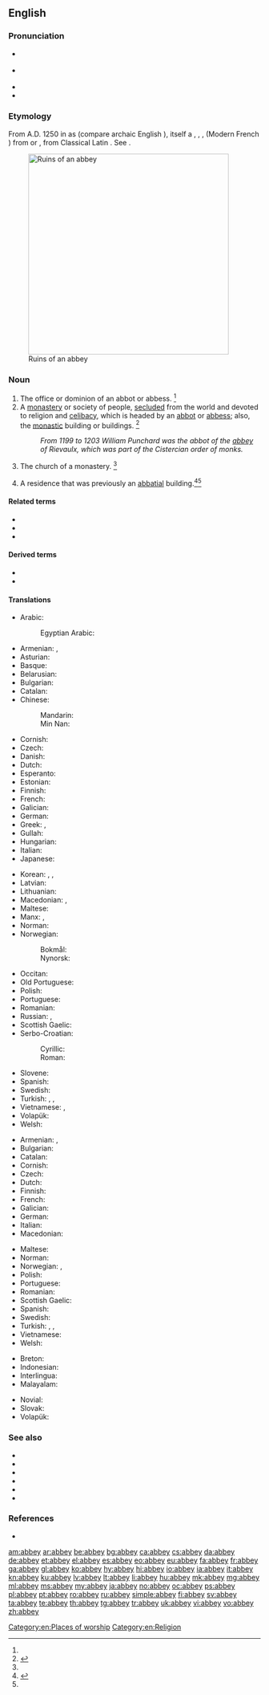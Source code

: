 {{also|Abbey}}
==English==
{{wikisource1911Enc|Abbey}}

===Pronunciation===
* {{a|RP}} {{IPA|/ˈæb.i/|lang=en}}
* {{a|GenAm}} {{IPA|/ˈæb.i/|lang=en}}
* {{audio|En-us-abbey.ogg|audio (US)|lang=en}}
* {{rhymes|æbi|lang=en}}

===Etymology===
From A.D. 1250 in {{inh|en|enm|-}} as {{m|enm|abbeye||convent headed by an [[abbot]]}} (compare archaic English {{m|en|abbaye}}), itself a {{bor|en|fro|abaie|abaïe|nocap=1}}, {{m|fro|abbaïe}}, {{m|fro|abeïe}}, {{m|fro|abbeie|abbeïe}} (Modern French {{m|fr|abbaye}}) from {{der|en|LL.|-}} or {{der|en|EL.|abbātia}}, from Classical Latin {{m|la|abbās||abbot}}. See {{m|en|abbot}}.

[[Image:Fountains Abbey view crop1 2005-08-27.jpg|400px|thumb|Ruins of an abbey]]

===Noun===
{{en-noun}}

# The office or dominion of an abbot or abbess. {{defdate|First attested around 1150 to 1350.}}<ref name=SOED/>
# A [[monastery]] or society of people, [[secluded]] from the world and devoted to religion and [[celibacy]], which is headed by an [[abbot]] or [[abbess]]; also, the [[monastic]] building or buildings. {{defdate|First attested around 1150 to 1350.}}<ref name=SOED>{{R:SOED5|page=3}}</ref>
#: ''From 1199 to 1203 William Punchard was the abbot of the [[abbey]] of Rievaulx, which was part of the Cistercian order of monks.''
# The church of a monastery. {{defdate|First attested around 1150 to 1350.}}<ref name=SOED/>
# {{lb|en|UK}} A residence that was previously an [[abbatial]] building.<ref>{{R:RHCD|page=1}}</ref>{{defdate|Mid 16<sup>th</sup> century.}}<ref name=SOED/>

====Related terms====
* {{l|en|abbeystead}}
* {{l|en|archabbey}}
* {{l|en|archabbot}}

====Derived terms====
* {{l|en|Waltham Abbey}}
* {{l|en|Westminster Abbey}}

====Translations====
{{trans-top|monastery headed by an abbot}}
* Arabic: {{t|ar|دَيْر|m}}
*: Egyptian Arabic: {{t|arz|دير|m|tr=dér}}
* Armenian: {{t+|hy|աբբայություն}}, {{t+|hy|աբբայարան}}
* Asturian: {{t|ast|abadía|f}}
* Basque: {{t+|eu|abadia}}
* Belarusian: {{t|be|аба́цтва|n}}
* Bulgarian: {{t+|bg|аба́тство|n}}
* Catalan: {{t+|ca|abadia|f}}
* Chinese:
*: Mandarin: {{t+|cmn|修道院|tr=xiūdàoyuàn}}
*: Min Nan: {{t|nan|隱修院|tr=ún-siu-īuⁿ}}
* Cornish: {{t|kw|abatti|m}}
* Czech: {{t+|cs|opatství|n}}
* Danish: {{t+|da|abbedi|n}}
* Dutch: {{t+|nl|abdij|f}}
* Esperanto: {{t+|eo|abatejo}}
* Estonian: {{t|et|klooster}}
* Finnish: {{t+|fi|luostari}}
* French: {{t+|fr|abbaye|f}}
* Galician: {{t+|gl|abadía|f}}
* German: {{t+|de|Abtei|f}}
* Greek: {{t+|el|αβαείο|n}}, {{t+|el|μοναστήρι|n}}
* Gullah: {{t|gul|aa’bay}}
* Hungarian: {{t+|hu|apátság}}
* Italian: {{t+|it|abbazia|f}}
* Japanese: {{t|ja|修道院|tr=しゅうどういん, shūdōin}}
{{trans-mid}}
* Korean: {{t+|ko|수도원|tr=修道院, sudowon}}, {{t+|ko|수원|tr=修院, suwon}}, {{t+|ko|승원|tr=僧院, 僧園, seung-won}}
* Latvian: {{t|lv|abatija|f}}
* Lithuanian: {{t+|lt|abatija|f}}
* Macedonian: {{t|mk|опатија|f}}, {{t|mk|игуменија|f}}
* Maltese: {{t|mt|abbatija}}
* Manx: {{t|gv|abban}}, {{t|gv|mannishter|f}}
* Norman: {{t|nrf|abbaye|f}} {{qualifier|Jersey}}
* Norwegian:
*: Bokmål: {{t+|nb|abbedi|n}}
*: Nynorsk: {{t|nn|abbedi|n}}
* Occitan: {{t+|oc|abadiá|f}}
* Old Portuguese: {{t|roa-opt|abadia}}
* Polish: {{t+|pl|opactwo|n}}
* Portuguese: {{t+|pt|abadia|f}}
* Romanian: {{t+|ro|abație|f}}
* Russian: {{t+|ru|абба́тство|n}}, {{t+|ru|монасты́рь|m}}
* Scottish Gaelic: {{t|gd|abaid|f}}
* Serbo-Croatian: 
*: Cyrillic: {{t|sh|опа̀тија|f}}
*: Roman: {{t+|sh|opàtija|f}}
* Slovene: {{t+|sl|opatija|f}}
* Spanish: {{t+|es|abadía|f}}
* Swedish: {{t|sv|abbottkloster|n}}
* Turkish: {{t+|tr|dergah|alt=dergâh}}, {{t+|tr|tekke}}, {{t+|tr|manastır}}
* Vietnamese: {{t+|vi|tu viện}}, {{t+|vi|nhà tu}}
* Volapük: {{t+|vo|lepädanöp}}
* Welsh: {{t+|cy|abaty|m}}
{{trans-bottom}}

{{trans-top|church of a monastery}}
* Armenian: {{t+|hy|աբբայարան}}, {{t+|hy|աբբայություն}}
* Bulgarian: {{t|bg|манастирска църква}}
* Catalan: {{t+|ca|abadia|f}}
* Cornish: {{t|kw|abatti}}
* Czech: {{t+|cs|opatství|n}}
* Dutch: {{t+|nl|abdijkerk|f}}
* Finnish: {{t+|fi|luostarikirkko}}
* French: {{t+|fr|abbaye|f}}
* Galician: {{t+|gl|abadía|f}}
* German: {{t|de|Klosterkirche|n}}
* Italian: {{t+|it|abbazia|f}}
* Macedonian: {{t|mk|игуменија|f}}
{{trans-mid}}
* Maltese: {{t|mt|abbatija}}
* Norman: {{t|nrf|abbaye|f}} {{qualifier|Jersey}}
* Norwegian: {{t+|no|abbedi|n}}, {{t|no|klosterkirke}}
* Polish: {{t+|pl|opactwo|n}}
* Portuguese: {{t+|pt|abadia|f}}
* Romanian: {{t+|ro|abație|f}}
* Scottish Gaelic: {{t|gd|abaid|f}}
* Spanish: {{t+|es|abadía|f}}
* Swedish: {{t|sv|klosterkyrka|c}}
* Turkish: {{t+|tr|dergah|alt=dergâh}}, {{t+|tr|tekke}}, {{t+|tr|manastır}}
* Vietnamese: {{t-check|vi|[[nhà thờ]] [[tu viện]]}} {{attention|vi|2=was "[[nhà thờ]] [[tu viện]]" - assumed sum-of-parts; if an idiom, remove the wikilinks to the individual words. see [[User:Kephir/gadgets/xte#Translation_fixing]]}}
* Welsh: {{t+|cy|abaty|m}}
{{trans-bottom}}

{{checktrans-top}}
* Breton: {{t-check|br|abati|f}}
* Indonesian: {{t-check|id|biara}}
* Interlingua: {{t-check|ia|abbatia}}
* Malayalam: {{t-check|ml|മഠം}}
{{trans-mid}}
* Novial: {{t-check|nov|abatia}}
* Slovak: {{t-check|sk|opátstvo|n}}
* Volapük: {{t-check|vo|lepädanöp}}
{{trans-bottom}}

===See also===
* {{l|en|cloister}}
* {{l|en|convent}}
* {{l|en|friary}}
* {{l|en|monastery}}
* {{l|en|nunnery}}
* {{l|en|priory}}

===References===
<references/>
* {{R:Webster 1913}}

[[Category:en:Places of worship]]
[[Category:en:Religion]]

[[am:abbey]]
[[ar:abbey]]
[[be:abbey]]
[[bg:abbey]]
[[ca:abbey]]
[[cs:abbey]]
[[da:abbey]]
[[de:abbey]]
[[et:abbey]]
[[el:abbey]]
[[es:abbey]]
[[eo:abbey]]
[[eu:abbey]]
[[fa:abbey]]
[[fr:abbey]]
[[ga:abbey]]
[[gl:abbey]]
[[ko:abbey]]
[[hy:abbey]]
[[hi:abbey]]
[[io:abbey]]
[[ia:abbey]]
[[it:abbey]]
[[kn:abbey]]
[[ku:abbey]]
[[lv:abbey]]
[[lt:abbey]]
[[li:abbey]]
[[hu:abbey]]
[[mk:abbey]]
[[mg:abbey]]
[[ml:abbey]]
[[ms:abbey]]
[[my:abbey]]
[[ja:abbey]]
[[no:abbey]]
[[oc:abbey]]
[[ps:abbey]]
[[pl:abbey]]
[[pt:abbey]]
[[ro:abbey]]
[[ru:abbey]]
[[simple:abbey]]
[[fi:abbey]]
[[sv:abbey]]
[[ta:abbey]]
[[te:abbey]]
[[th:abbey]]
[[tg:abbey]]
[[tr:abbey]]
[[uk:abbey]]
[[vi:abbey]]
[[vo:abbey]]
[[zh:abbey]]